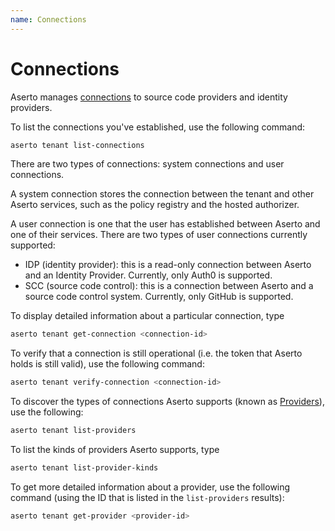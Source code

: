 ```yaml
---
name: Connections
---
```


# Connections

Aserto manages [connections](/overview/connections) to source code providers and identity providers. 

To list the connections you've established, use the following command:

```bash
aserto tenant list-connections
```

There are two types of connections: system connections and user connections. 

A system connection stores the connection between the tenant and other Aserto services, such as the policy registry and 
the hosted authorizer. 

A user connection is one that the user has established between Aserto and one of their services. There 
are two types of user connections currently supported: 
* IDP (identity provider): this is a read-only connection between Aserto and an Identity Provider. Currently, only Auth0 is supported.
* SCC (source code control): this is a connection between Aserto and a source code control system. Currently, only GitHub is supported.

To display detailed information about a particular connection, type

```bash
aserto tenant get-connection <connection-id>
```

To verify that a connection is still operational (i.e. the token that Aserto holds is still valid),
use the following command:

```bash
aserto tenant verify-connection <connection-id>
```

To discover the types of connections Aserto supports (known as [Providers](/overview/connections#providers)), 
use the following:

```bash
aserto tenant list-providers
```

To list the kinds of providers Aserto supports, type 

```bash
aserto tenant list-provider-kinds
```

To get more detailed information about a provider, use the following command (using the ID that 
is listed in the `list-providers` results):

```bash
aserto tenant get-provider <provider-id>
```
